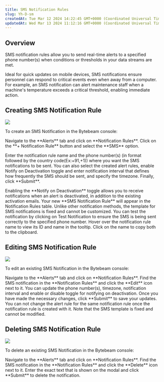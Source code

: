 ```yaml
---
title: SMS Notification Rules
slug: Yh-D-sm
createdAt: Tue Mar 12 2024 14:22:45 GMT+0000 (Coordinated Universal Time)
updatedAt: Wed Mar 13 2024 11:12:16 GMT+0000 (Coordinated Universal Time)
---
```


## Overview
SMS notification rules allow you to send real-time alerts to a specified phone number(s) when conditions or thresholds in your data streams are met.

Ideal for quick updates on mobile devices, SMS notifications ensure personnel can respond to critical events even when away from a computer. For example, an SMS notification can alert maintenance staff when a machine's temperature exceeds a critical threshold, enabling immediate action.

## Creating SMS Notification Rule

![](https://usercontent.clueso.io/1f4455e0-789e-4beb-8cd9-4dac96bc47e4/0b6e26dd-0757-429f-9981-f5ebad137891/7e09c5c1-1ebf-435b-9142-6ee044258c63/images/b725daf0-23b3-4f6d-967b-3809bdc8f7cc.gif)

To create an SMS Notification in the Bytebeam console:

<Steps> 
<Step title="Access Notification Rules"> Navigate to the **Alerts** tab and click on **Notification Rules**. </Step> 
<Step title="Initiate Creation"> Click on the **+ Notification Rule** button and select the **SMS** option. </Step> 
<Step title="Fill Details"> 
<p>
Enter the notification rule name and the phone number(s) (in format followed by the country code(Ex:+91,+1)) where you want the SMS notifications to be sent. You can also select the created alert rules, enable Notify on Deactivation toggle and enter notification interval that defines how frequently the SMS should be sent, and specify the timezone. Finally, click **Submit**. 
</p> 
<Warning>
    Enabling the **Notify on Deactivation** toggle allows you to receive notifications when an alert is deactivated, in addition to the existing activation emails.
  </Warning>
</Step> 
</Steps> 
Your new **SMS Notification Rule** will appear in the Notification Rules table.
<Warning>Unlike other notification methods, the template for SMS notifications is fixed and cannot be customized.</Warning>
<Note>You can test the notification by clicking on Test Notification to ensure the SMS is being sent correctly to the specified phone number.</Note>
<Info>Hover over the notification rule name to view its ID and name in the tooltip. Click on the name to copy both to the clipboard.</Info>

## Editing SMS Notification Rule

![](https://usercontent.clueso.io/1f4455e0-789e-4beb-8cd9-4dac96bc47e4/0b6e26dd-0757-429f-9981-f5ebad137891/7e09c5c1-1ebf-435b-9142-6ee044258c63/images/0270496a-d7dd-4b11-bbdd-001ed849043a.gif)

To edit an existing SMS Notification in the Bytebeam console:

<Steps> 
<Step title="Access Notification Rules"> Navigate to the **Alerts** tab and click on **Notification Rules**. </Step> 
<Step title="Initiate Edit"> Find the SMS notification in the **Notification Rules** and click the **Edit** icon next to it. </Step> 
<Step title="Modify Details"> You can update the phone number(s), timezone, notification interval and enable or disable toggle for notifying on deactivation. Once you have made the necessary changes, click **Submit** to save your updates. </Step> 
</Steps>
<Warning>You can not change the alert rule for the same notification rule once the notification rule is created with it.</Warning>
<Warning>Note that the SMS template is fixed and cannot be modified.</Warning>

## Deleting SMS Notification Rule

![](https://usercontent.clueso.io/1f4455e0-789e-4beb-8cd9-4dac96bc47e4/0b6e26dd-0757-429f-9981-f5ebad137891/7e09c5c1-1ebf-435b-9142-6ee044258c63/images/7cd4ce9a-d527-4da3-a841-9b44091379b4.gif)

To delete an existing SMS Notification in the Bytebeam console:

<Steps> 
<Step title="Access Notification Rules"> Navigate to the **Alerts** tab and click on **Notification Rules**. </Step> 
<Step title="Initiate Deletion"> Find the SMS notification in the **Notification Rules** and click the **Delete** icon next to it. </Step> 
<Step title="Confirm Deletion"> Enter the exact text that is shown on the modal and click **Submit** to delete the notification. </Step> 
</Steps> 





